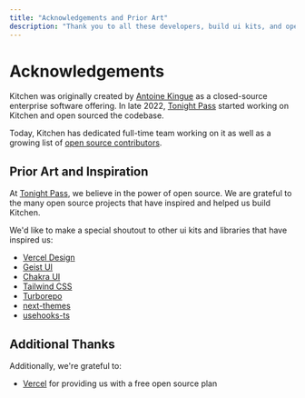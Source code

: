 ```yaml
---
title: "Acknowledgements and Prior Art"
description: "Thank you to all these developers, build ui kits, and open source projects that have inspired and helped us build this project."
---
```


# Acknowledgements

Kitchen was originally created by [Antoine Kingue](https://twitter.com/antoinekingue) as a closed-source enterprise software offering. In late 2022, [Tonight Pass](https://tonightpass.com) started working on Kitchen and open sourced the codebase.

Today, Kitchen has dedicated full-time team working on it as well as a growing list of [open source contributors](https://github.com/tonightpass/kitchen/graphs/contributors).

## Prior Art and Inspiration

At [Tonight Pass](https://tonightpass.com), we believe in the power of open source. We are grateful to the many open source projects that have inspired and helped us build Kitchen.

We'd like to make a special shoutout to other ui kits and libraries that have inspired us:

- [Vercel Design](https://vercel.com/design/introduction)
- [Geist UI](https://geist-ui.dev)
- [Chakra UI](https://chakra-ui.com)
- [Tailwind CSS](https://tailwindcss.com)
- [Turborepo](https://turbo.build/repo)
- [next-themes](https://github.com/pacocoursey/next-themes)
- [usehooks-ts](https://usehooks-ts.com)

## Additional Thanks

Additionally, we're grateful to:

- [Vercel](https://vercel.com) for providing us with a free open source plan
